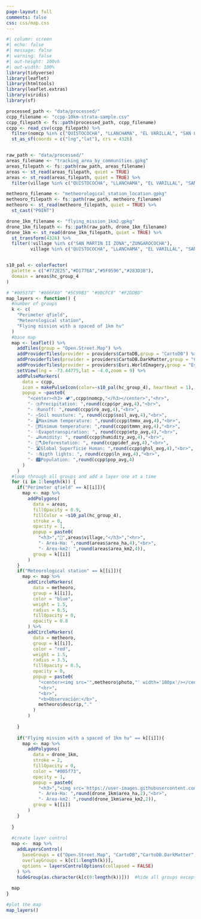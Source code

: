 ---
page-layout: full
comments: false
css: css/map.css
---

```{r}
#| column: screen
#| echo: false
#| message: false
#| warning: false
#| out-height: 100vh
#| out-width: 100%
library(tidyverse)
library(leaflet)
library(htmltools)
library(leaflet.extras)
library(viridis)
library(sf)

processed_path <- "data/processed/"
ccpp_filename <- "ccpp-10km-strata-sample.csv"
ccpp_filepath <- fs::path(processed_path, ccpp_filename)
ccpp <- read_csv(ccpp_filepath) %>% 
  filter(nomcp %in% c("QUISTOCOCHA", "LLANCHAMA", "EL VARILLAL", "SAN LUCAS", "12 DE ABRIL")) %>%
  st_as_sf(coords = c("lng","lat"), crs = 4326)


raw_path <- "data/processed/"
areas_filename <- "tracking_area_by_communities.gpkg"
areas_filepath <- fs::path(raw_path, areas_filename)
areas <- st_read(areas_filepath, quiet = TRUE)
areas <- st_read(areas_filepath, quiet = TRUE) %>%
  filter(village %in% c("QUISTOCOCHA", "LLANCHAMA", "EL VARILLAL", "SAN LUCAS", "12 DE ABRIL"))

metheoro_filename <- "metheorological_station_location.gpkg"
metheoro_filepath <- fs::path(raw_path, metheoro_filename)
metheoro <- st_read(metheoro_filepath, quiet = TRUE) %>% 
  st_cast("POINT")

drone_1km_filename <- "flying_mission_1km2.gpkg"
drone_1km_filepath <- fs::path(raw_path, drone_1km_filename)
drone_1km <- st_read(drone_1km_filepath, quiet = TRUE) %>% 
  st_transform(4326) %>%
  filter(!village %in% c("SAN MARTIN II ZONA","ZUNGAROCOCHA"),
         village %in% c("QUISTOCOCHA", "LLANCHAMA", "EL VARILLAL", "SAN LUCAS", "12 DE ABRIL"))


s10_pal <- colorFactor(
  palette = c("#772E25","#D1776A","#5F9596","#283D3B"),
  domain = areas$hc_group_4
)

# "#005378" "#006FA0" "#5C99B3" "#9BCFC8" "#F2DDBD"
map_layers <- function() {
  #number of groups
  k <- c(
    "Perimeter qfield",
    "Meteorological station",
    "Flying mission with a spaced of 1km hv"
  )
  #base map
  map <- leaflet() %>% 
    addTiles(group = "Open.Street.Map") %>% 
    addProviderTiles(provider = providers$CartoDB,group = "CartoDB") %>% 
    addProviderTiles(provider = providers$CartoDB.DarkMatter,group = "CartoDB.DarkMatter") %>% 
    addProviderTiles(provider = providers$Esri.WorldImagery,group = "Esri.WorldImagery") %>% 
    setView(lng = -73.44775,lat = -4.0,zoom = 9) %>%
    addPulseMarkers(
      data = ccpp,
      icon = makePulseIcon(color=~s10_pal(hc_group_4), heartbeat = 1),
      popup = ~paste0(
        "<center><h3> 🏕️",ccpp$nomcp,"</h3></center>","<hr>",
        "- ⛈️Precipitation: ",round(ccpp$pr_avg,4),"<br>",
        "- 💧Runoff: ",round(ccpp$ro_avg,4),"<br>",
        "- ♒Soil mousture: ", round(ccpp$soil_avg,4),"<br>",
        "- 🌡️Maximum temperature: ",round(ccpp$tmmx_avg,4),"<br>",
        "- 🧊Minimum temperature: ",round(ccpp$tmmn_avg,4),"<br>",
        "- 💦Evapotranspiration: ", round(ccpp$etp_avg,4),"<br>",
        "- ☁️Humidity: ", round(ccpp$humidity_avg,4),"<br>",
        "- 🌳🪓Deforestation: ", round(ccpp$def_avg,4),"<br>",
        "- 🛣️Global Superficie Human: ",round(ccpp$ghsl_avg,4),"<br>",
        "- ✨Nigth lights: ", round(ccpp$ln_avg,4),"<br>",
        "- 🏙Population: ",round(ccpp$pop_avg,4) 
      )
    )
  #loop through all groups and add a layer one at a time
  for (i in 1:length(k)) {
    if("Perimeter qfield" == k[[i]]){
      map <- map %>% 
        addPolygons(
          data = areas,
          fillOpacity = 0.9,
          fillColor = ~s10_pal(hc_group_4),
          stroke = 0,
          opacity = 1,
          popup = paste0(
            "<h3>","🏡",areas$village,"</h3>","<hr>",
            "- Area-Ha: ",round(areas$area_ha,4),"<br>",
            "- Area-km2: ",round(areas$area_km2,4)),
          group = k[[i]]
        )
    }
    if("Meteorological station" == k[[i]]){
      map <- map %>% 
        addCircleMarkers(
          data = metheoro,
          group = k[[i]],
          color = "blue",
          weight = 1.5, 
          radius = 8.5,
          fillOpacity = 0,
          opacity = 0.8 
        ) %>%
        addCircleMarkers(
          data = metheoro,
          group = k[[i]],
          color = "red",
          weight = 1.5, 
          radius = 3.5,
          fillOpacity = 0.5,
          opacity = 0,
          popup = paste0(
            "<center><img src='",metheoro$photo,"' width='180px'/></center>",
            "<hr>",
            "<br>",
            "<b>Observación:</b>",
            metheoro$descrip,"."
          )
        )
      
    }
    
    if("Flying mission with a spaced of 1km hv" == k[[i]]){
      map <- map %>% 
        addPolygons(
          data = drone_1km,
          stroke = 2,
          fillOpacity = 0,
          color = "#005f73",
          opacity = 1,
          popup = paste0(
            "<h3>","<img src='https://user-images.githubusercontent.com/23284899/209403801-c37d62d5-051c-49c5-a935-944f11df9b34.png' width='25px' align='center'> ",drone_1km$village,"</h3>","<hr>",
            "- Area-Ha: ",round(drone_1km$area_ha,2),"<br>",
            "- Area-km2: ",round(drone_1km$area_km2,2)),
          group = k[[i]]
        )
    }
    
  }
  
  #create layer control
  map <-  map %>% 
    addLayersControl(
      baseGroups = c("Open.Street.Map", "CartoDB","CartoDB.DarkMatter","Esri.WorldImagery"),
      overlayGroups = k[c(1:length(k))],
      options = layersControlOptions(collapsed = FALSE)
    ) %>% 
    hideGroup(as.character(k[c(0:length(k))]))  #hide all groups except the 1st one
  
  map
}

#plot the map
map_layers()
```
